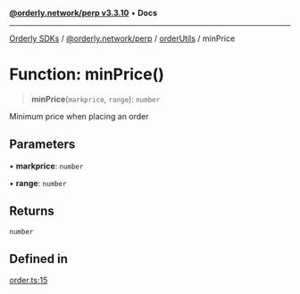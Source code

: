 [**@orderly.network/perp v3.3.10**](/sdks/tech-doc/@orderly.network/perp/README) • **Docs**

***

[Orderly SDKs](/sdks/tech-doc/packages) / [@orderly.network/perp](/sdks/tech-doc/@orderly.network/perp/README) / [orderUtils](/sdks/tech-doc/@orderly.network/perp/namespaces/orderUtils/README) / minPrice

# Function: minPrice()

> **minPrice**(`markprice`, `range`): `number`

Minimum price when placing an order

## Parameters

• **markprice**: `number`

• **range**: `number`

## Returns

`number`

## Defined in

[order.ts:15](https://github.com/OrderlyNetwork/js-sdk/blob/554ae704783e3b83c40bb234a899e8f02987d9b6/packages/perp/src/order.ts#L15)

